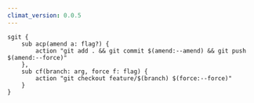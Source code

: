 ```yaml
---
climat_version: 0.0.5
---
```

```clidsl title="sgit.cli"
sgit {
    sub acp(amend a: flag?) {
        action "git add . && git commit $(amend:--amend) && git push $(amend:--force)"
    },
    sub cf(branch: arg, force f: flag) {
        action "git checkout feature/$(branch) $(force:--force)"
    }
}
```